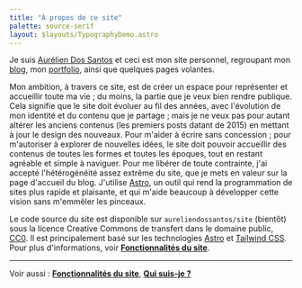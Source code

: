 ```yaml
---
title: "À propos de ce site"
palette: source-serif
layout: $layouts/TypographyDemo.astro
---
```


Je suis [Aurélien Dos Santos](/about) et ceci est mon site personnel, regroupant mon [blog](/blog), mon [portfolio](/portfolio), ainsi que quelques pages volantes.

Mon ambition, à travers ce site, est de créer un espace pour représenter et accueillir toute ma vie ; du moins, la partie que je veux bien rendre publique. Cela signifie que le site doit évoluer au fil des années, avec l'évolution de mon identité et du contenu que je partage ; mais je ne veux pas pour autant altérer les anciens contenus (les premiers posts datant de 2015) en mettant à jour le design des nouveaux. Pour m'aider à écrire sans concession ; pour m'autoriser à explorer de nouvelles idées, le site doit pouvoir accueillir des contenus de toutes les formes et toutes les époques, tout en restant agréable et simple à naviguer. Pour me libérer de toute contrainte, j'ai accepté l'hétérogénéité assez extrême du site, que je mets en valeur sur la page d'accueil du blog. J'utilise [Astro](https://astro.build/), un outil qui rend la programmation de sites plus rapide et plaisante, et qui m'aide beaucoup à développer cette vision sans m'emmêler les pinceaux.

Le code source du site est disponible sur `aureliendossantos/site` (bientôt) sous la licence Creative Commons de transfert dans le domaine public, [<abbr>CC0</abbr>](https://creativecommons.org/publicdomain/zero/1.0/deed.fr). Il est principalement basé sur les technologies [Astro](https://astro.build/) et [Tailwind CSS](https://tailwindcss.com/). Pour plus d'informations, voir [**Fonctionnalités du site**](/features).

---

<sc>Voir aussi</sc> : [**Fonctionnalités du site**](/features), [**Qui suis-je ?**](/about)
